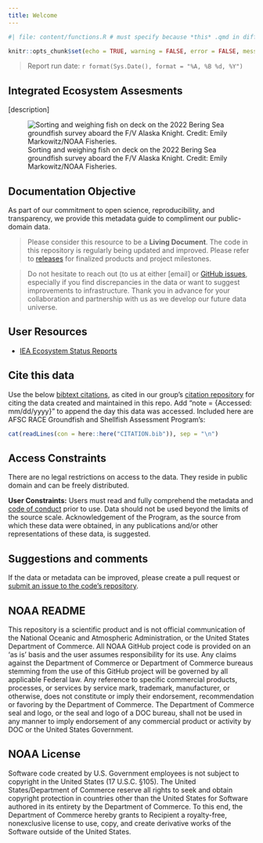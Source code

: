 ```yaml
---
title: Welcome
---
```


```r
#| file: content/functions.R # must specify because *this* .qmd in different folder

knitr::opts_chunk$set(echo = TRUE, warning = FALSE, error = FALSE, message = FALSE)
```

> Report run date: `r format(Sys.Date(), format = "%A, %B %d, %Y")`

## Integrated Ecosystem Assesments

[description]

![Sorting and weighing fish on deck on the 2022 Bering Sea groundfish survey aboard the F/V Alaska Knight. Credit: Emily Markowitz/NOAA Fisheries.](https://www.fisheries.noaa.gov/s3/2023-04/750x500-bottom-trawl-survey-afsc.jpg)

## Documentation Objective

As part of our commitment to open science, reproducibility, and transparency, we provide this  metadata guide to compliment our public-domain data. 

> Please consider this resource to be a **Living Document**. The code in this repository is regularly being updated and improved. Please refer to [releases](`r paste0(link_repo, '/releases')`) for finalized products and project milestones.

> Do not hesitate to reach out (to us at either [email] or [GitHub issues](`r paste0(link_repo, "/issues")`), especially if you find discrepancies in the data or want to suggest improvements to infrastructure. Thank you in advance for your collaboration and partnership with us as we develop our future data universe.

## User Resources

-   [IEA Ecosystem Status Reports](https://www.integratedecosystemassessment.noaa.gov/ecosystem-status-reports)

## Cite this data

Use the below [bibtext citations](`r paste0(link_repo, "/blob/main/CITATION.bib")`), as cited in our group's [citation repository](https://github.com/IEA-Data/citations/blob/main/cite/bibliography.bib) for citing the data created and maintained in this repo. Add "note = {Accessed: mm/dd/yyyy}" to append the day this data was accessed. Included here are AFSC RACE Groundfish and Shellfish Assessment Program's: 

```r
cat(readLines(con = here::here("CITATION.bib")), sep = "\n") 
```

## Access Constraints

There are no legal restrictions on access to the data. They reside in public domain and can be freely distributed.

**User Constraints:** Users must read and fully comprehend the metadata and [code of conduct](https://IEA-Data.io/IEA_Data_Guidance_Doc/content/code-of-conduct.html) prior to use. Data should not be used beyond the limits of the source scale. Acknowledgement of the Program, as the source from which these data were obtained, in any publications and/or other representations of these data, is suggested.

## Suggestions and comments

If the data or metadata can be improved, please create a pull request or [submit an issue to the code's repository](`r paste0(link_repo, "/issues")`).

## NOAA README

This repository is a scientific product and is not official communication of the National Oceanic and Atmospheric Administration, or the United States Department of Commerce. All NOAA GitHub project code is provided on an ‘as is’ basis and the user assumes responsibility for its use. Any claims against the Department of Commerce or Department of Commerce bureaus stemming from the use of this GitHub project will be governed by all applicable Federal law. Any reference to specific commercial products, processes, or services by service mark, trademark, manufacturer, or otherwise, does not constitute or imply their endorsement, recommendation or favoring by the Department of Commerce. The Department of Commerce seal and logo, or the seal and logo of a DOC bureau, shall not be used in any manner to imply endorsement of any commercial product or activity by DOC or the United States Government.

## NOAA License

Software code created by U.S. Government employees is not subject to copyright in the United States (17 U.S.C. §105). The United States/Department of Commerce reserve all rights to seek and obtain copyright protection in countries other than the United States for Software authored in its entirety by the Department of Commerce. To this end, the Department of Commerce hereby grants to Recipient a royalty-free, nonexclusive license to use, copy, and create derivative works of the Software outside of the United States.

